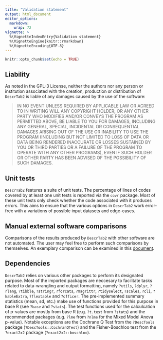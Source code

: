 ---
title: "Validation statement"
output: html_document
editor_options: 
  markdown: 
    wrap: 72
vignette: >
  %\VignetteIndexEntry{Validation statement}
  %\VignetteEngine{knitr::rmarkdown}
  %\VignetteEncoding{UTF-8}
---

```{r setup, include=FALSE}
knitr::opts_chunk$set(echo = TRUE)
```

## Liability

As noted in the GPL-3 License, neither the authors nor any person or
institution associated with the creation, production or distribution of
`DescrTab2` is liable of any damages caused by the use of the software:

> IN NO EVENT UNLESS REQUIRED BY APPLICABLE LAW OR AGREED TO IN WRITING
> WILL ANY COPYRIGHT HOLDER, OR ANY OTHER PARTY WHO MODIFIES AND/OR
> CONVEYS THE PROGRAM AS PERMITTED ABOVE, BE LIABLE TO YOU FOR DAMAGES,
> INCLUDING ANY GENERAL, SPECIAL, INCIDENTAL OR CONSEQUENTIAL DAMAGES
> ARISING OUT OF THE USE OR INABILITY TO USE THE PROGRAM (INCLUDING BUT
> NOT LIMITED TO LOSS OF DATA OR DATA BEING RENDERED INACCURATE OR
> LOSSES SUSTAINED BY YOU OR THIRD PARTIES OR A FAILURE OF THE PROGRAM
> TO OPERATE WITH ANY OTHER PROGRAMS), EVEN IF SUCH HOLDER OR OTHER
> PARTY HAS BEEN ADVISED OF THE POSSIBILITY OF SUCH DAMAGES.

## Unit tests

`DescrTab2` features a suite of unit tests. The percentage of
lines of codes covered by at least one unit tests is reported via the
`covr` package.
Most of these unit tests only check whether the code associated with
it produces errors. This aims to ensure that the various options in
`DescrTab2` work error-free with a variations of possible input datasets
and edge-cases.

## Manual external software comparisons

Comparisons of the results produced by `DescrTab2` with other software
are not automated. The user may feel free to perform such comparisons by
themselves. An exemplary comparison can be examined in this
[document](c_other_software_comparison.html).

## Dependencies

`DescrTab2` relies on various other packages to perform its designated purpose.
Most of the imported packages are neccesary to facilitate tasks related to
data-wrangling and output formatting, namely `?utils`, `?dplyr`, `?rlang`, `?tibble`, `?stringr`, `?forcats`, `?magrittr`, `?tidyselect`, `?scales`, `?cli`, `?kableExtra`, `?flextable` and `?officer`.
The pre-implemented summary statistics (mean, sd, etc.) make use of functions
provided for this purpose in base R (see `?base` and `?stats`).
The test functions used for the calculcation of p-values are mostly from
base R (e.g. `?t.test` from `?stats`) and the recommended packages
(e.g. `?lme` from `?nlme` for the Mixed Model Anova p-value).
Notable exceptions are the Cochrane Q Test from the `?DescTools` package (`?DescTools::CochranQTest`)
and the Fisher-Boschloo test from the `?exact2x2` package (`?exact2x2::boschloo`).
